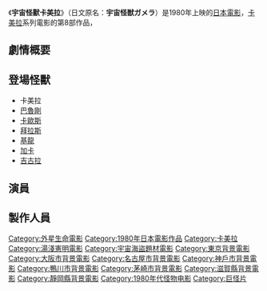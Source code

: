 {{Expand English|time=2009-06-02}}
{{NoteTA
|T=zh-cn:宇宙怪兽加美拉;zh-tw:宇宙怪獸卡美拉；
|1=zh-cn:加美拉;zh-tw:卡美拉
}}
{{Infobox Film
| name               = 宇宙怪獸卡美拉
| original_name      = 宇宙怪獣ガメラ
| image              = 
| caption            = 
| director           = 
| producer           = 
| writer             = 
| starring           = 
| music              = 
| narrator           = 
| cinematography     = 
| editing            = 
| production_company = 
| distributor        = 
| released           = 
| runtime            = 
| country            = {{JPN}}
| language           = 日語
| budget             = 
| gross              = 
| preceded_by        = [[卡美拉對深海怪獸吉古拉|卡美拉對深海怪獸吉古拉]]
| followed_by        = [[卡美拉_大怪獸空中決戰|卡美拉 大怪獸空中決戰]]
| website            = 
| amg_id             = 
| imdb_id            = 
| cn_name            = 
| hk_name            = 
| tw_name            = 
}}
《'''宇宙怪獸卡美拉'''》（日文原名：'''宇宙怪獣ガメラ'''）是1980年上映的[[日本|日本]][[電影|電影]]，[[卡美拉|卡美拉]]系列電影的第8部作品，

== 劇情概要 ==

== 登場怪獸 ==
*卡美拉
*[[巴魯剛|巴魯剛]]
*[[卡歐斯|卡歐斯]]
*[[拜拉斯|拜拉斯]]
*[[基龍_(特攝怪獸)|基龍]]
*[[加卡_(特攝怪獸)|加卡]]
*[[吉古拉|吉古拉]]

== 演員 ==

== 製作人員 ==

{{Japanese film-stub}}
{{Gamera}}
{{湯浅憲明監督作品}}
{{DEFAULTSORT:Utyuukaizyuu gamera}}
[[Category:外星生命電影|Category:外星生命電影]]
[[Category:1980年日本電影作品|Category:1980年日本電影作品]]
[[Category:卡美拉|Category:卡美拉]]
[[Category:湯淺憲明電影|Category:湯淺憲明電影]]
[[Category:宇宙海盜題材電影|Category:宇宙海盜題材電影]]
[[Category:東京背景電影|Category:東京背景電影]]
[[Category:大阪市背景電影|Category:大阪市背景電影]]
[[Category:名古屋市背景電影|Category:名古屋市背景電影]]
[[Category:神戶市背景電影|Category:神戶市背景電影]]
[[Category:鴨川市背景電影|Category:鴨川市背景電影]]
[[Category:茅崎市背景電影|Category:茅崎市背景電影]]
[[Category:滋賀縣背景電影|Category:滋賀縣背景電影]]
[[Category:靜岡縣背景電影|Category:靜岡縣背景電影]]
[[Category:1980年代怪物电影|Category:1980年代怪物电影]]
[[Category:巨怪片|Category:巨怪片]]